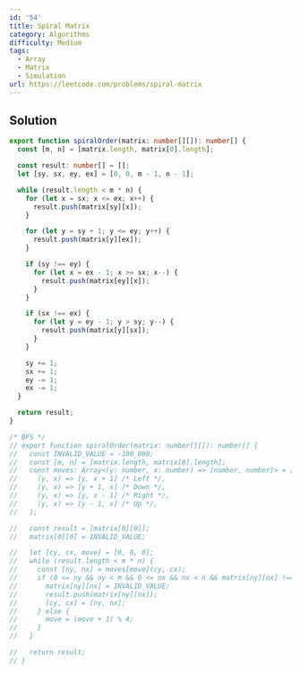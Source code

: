 ```yaml
---
id: '54'
title: Spiral Matrix
category: Algorithms
difficulty: Medium
tags:
  - Array
  - Matrix
  - Simulation
url: https://leetcode.com/problems/spiral-matrix
---
```


## Solution

```typescript showLineNumbers
export function spiralOrder(matrix: number[][]): number[] {
  const [m, n] = [matrix.length, matrix[0].length];

  const result: number[] = [];
  let [sy, sx, ey, ex] = [0, 0, m - 1, n - 1];

  while (result.length < m * n) {
    for (let x = sx; x <= ex; x++) {
      result.push(matrix[sy][x]);
    }

    for (let y = sy + 1; y <= ey; y++) {
      result.push(matrix[y][ex]);
    }

    if (sy !== ey) {
      for (let x = ex - 1; x >= sx; x--) {
        result.push(matrix[ey][x]);
      }
    }

    if (sx !== ex) {
      for (let y = ey - 1; y > sy; y--) {
        result.push(matrix[y][sx]);
      }
    }

    sy += 1;
    sx += 1;
    ey -= 1;
    ex -= 1;
  }

  return result;
}

/* BFS */
// export function spiralOrder(matrix: number[][]): number[] {
//   const INVALID_VALUE = -100_000;
//   const [m, n] = [matrix.length, matrix[0].length];
//   const moves: Array<(y: number, x: number) => [number, number]> = [
//     (y, x) => [y, x + 1] /* Left */,
//     (y, x) => [y + 1, x] /* Down */,
//     (y, x) => [y, x - 1] /* Right */,
//     (y, x) => [y - 1, x] /* Up */,
//   ];

//   const result = [matrix[0][0]];
//   matrix[0][0] = INVALID_VALUE;

//   let [cy, cx, move] = [0, 0, 0];
//   while (result.length < m * n) {
//     const [ny, nx] = moves[move](cy, cx);
//     if (0 <= ny && ny < m && 0 <= nx && nx < n && matrix[ny][nx] !== INVALID_VALUE) {
//       matrix[ny][nx] = INVALID_VALUE;
//       result.push(matrix[ny][nx]);
//       [cy, cx] = [ny, nx];
//     } else {
//       move = (move + 1) % 4;
//     }
//   }

//   return result;
// }
```
